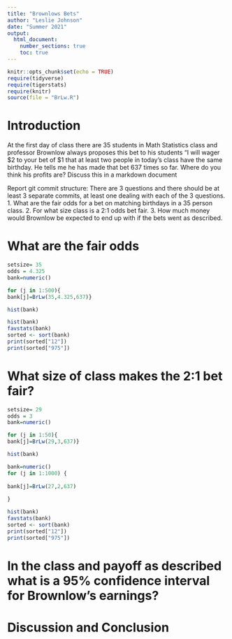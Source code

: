 ```yaml
---
title: "Brownlows Bets"
author: "Leslie Johnson"
date: "Summer 2021"
output: 
  html_document:
    number_sections: true
    toc: true
---
```


```r
knitr::opts_chunk$set(echo = TRUE)
require(tidyverse)
require(tigerstats)
require(knitr)
source(file = "BrLw.R")
```


<!-- We recommend you use git branches -- create a separate branch for each major section i.e. Introduction, Methods, Results, Inferential Results, and Discussion and Conclusions - leave the YAML block untouched until the final merge where you put in your own name !-->

# Introduction

<!--In this section you explain what you are trying to show.  Where did the data come from?  What is the research or other question you are trying to answer?!-->

 At the first day of class there are 35 students in Math Statistics class and professor Brownlow always proposes this bet to his students "I will wager $2 to your bet of $1 that at least two people in today's class have  the same birthday.  He tells me he has made that bet 637 times so far. Where do you think his profits are? Discuss this in a markdown document
 
Report git commit structure:
There are 3 questions and there should be at least 3 separate commits, at least one dealing with each of the 3 questions.
1. What are the fair odds for a bet on matching birthdays in a 35 person class.
2. For what size class is a 2:1 odds bet fair.
3. How much money would Brownlow be expected to end up with if the bets went as described.

# What are the fair odds  


<!--Decide on your methods:  In this section explain the approach you will take to attack the issue --- how will you decide on a likely estimate of professor Brownlow's earnings or losses after 637 bets. Also explain how you construct a 95% confidence interval about your estimate of his winnings !-->

```r
setsize= 35
odds = 4.325
bank=numeric()
```


```r
for (j in 1:500){
bank[j]=BrLw(35,4.325,637)}
```

```r
hist(bank)
```

```r
hist(bank)
favstats(bank)
sorted <- sort(bank)
print(sorted["12"])
print(sorted["975"])
```


# What size of class makes the 2:1 bet fair?  
<!--Explain and display the results of your method of coming up with the estimate of professor Brownlows betting profits!-->


```r
setsize= 29
odds = 3
bank=numeric()
```


```r
for (j in 1:50){
bank[j]=BrLw(29,3,637)}
```

```r
hist(bank)
```



```r
bank=numeric()
for (j in 1:1000) {
  
bank[j]=BrLw(27,2,637)
  
}

```


```r
hist(bank)
favstats(bank)
sorted <- sort(bank)
print(sorted["12"])
print(sorted["975"])
```


# In the class and payoff as described what is a 95% confidence interval for Brownlow's earnings?
  
<!--Explain and display your method of coming up with a 95% confidence interval of  professor Brownlows winnings (or losings)-->


# Discussion and Conclusion

<!--Discussion and conclusion here.  If professor Brownlow is consistantly making or losing money how could he change his payout so that his profits center on zero?  Also discuss what size his class should be in order to have his current scheme balance at zero profit.!-->

